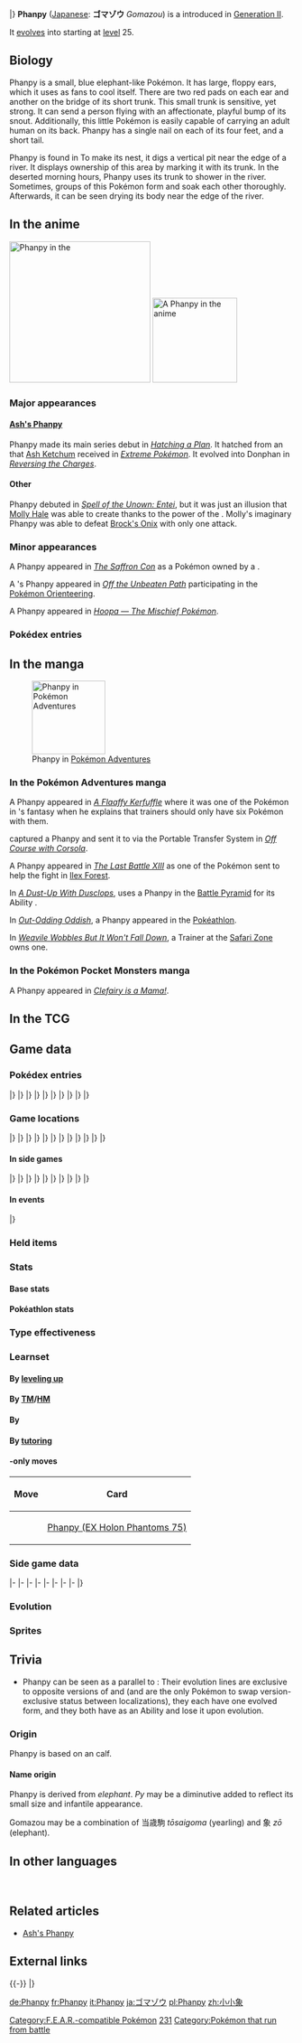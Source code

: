 {{PokémonPrevNext/Head|type=Ground}}
{{PokémonPrevNext/GO|species=Phanpy}}
{{PokémonPrevNext/Pokémon|type=Ground|prevnum=230|prev=Kingdra|nextnum=232|next=Donphan|round=none}}
{{PokémonPrevNext/Disambig|species=Phanpy}}
|}
{{Pokémon Infobox
|name=Phanpy
|jname=ゴマゾウ
|tmname=Gomazou
|ndex=231
|oldjdex=195
|jdex=200
|hdex=165
|hdex6=172
|fbrow=034
|obrow=209
|opbrow=085
|typebox=1
|type1=Ground
|category=Long Nose
|height-ftin=1'08"
|height-m=0.5
|weight-lbs=73.9
|weight-kg=33.5
|abilityn=d
|ability1=Pickup
|abilityd=Sand Veil
|egggroupn=1
|egggroup1=Field
|eggcycles=20
|evtotal=1
|evhp=1
|expyield=66
|oldexp=124
|lv100exp=1,000,000
|gendercode=127
|color=Blue
|catchrate=120
|body=08
|pokefordex=phanpy
|generation=2
|friendship=70
}}
'''Phanpy''' ([[List of Japanese Pokémon names|Japanese]]: '''ゴマゾウ''' ''Gomazou'') is a {{type|Ground}} {{OBP|Pokémon|species}} introduced in [[Generation II]].

It [[Evolution|evolve]]s into {{p|Donphan}} starting at [[level]] 25.

==Biology==
Phanpy is a small, blue elephant-like Pokémon. It has large, floppy ears, which it uses as fans to cool itself. There are two red pads on each ear and another on the bridge of its short trunk. This small trunk is sensitive, yet strong. It can send a person flying with an affectionate, playful bump of its snout. Additionally, this little Pokémon is easily capable of carrying an adult human on its back. Phanpy has a single nail on each of its four feet, and a short tail.

Phanpy is found in {{DL|List of Pokémon by habitat|Rough-terrain Pokémon|rocky terrain.}} To make its nest, it digs a vertical pit near the edge of a river. It displays ownership of this area by marking it with its trunk. In the deserted morning hours, Phanpy uses its trunk to shower in the river. Sometimes, groups of this Pokémon form and soak each other thoroughly. Afterwards, it can be seen drying its body near the edge of the river.

==In the anime==
[[File:Hoopa Phanpy.png|thumb|left|250px|Phanpy in the {{pkmn|anime}}]]
[[File:Phanpy Egg.png|thumb|left|150px|A Phanpy {{pkmn|Egg}} in the anime]]
===Major appearances===
====[[Ash's Phanpy]]====
Phanpy made its main series debut in ''[[EP230|Hatching a Plan]]''. It hatched from an {{pkmn|Egg}} that [[Ash Ketchum]] received in ''[[EP228|Extreme Pokémon]]''. It evolved into Donphan in ''[[AG154|Reversing the Charges]]''.

====Other====
Phanpy debuted in ''[[M03|Spell of the Unown: Entei]]'', but it was just an illusion that [[Molly Hale]] was able to create thanks to the power of the {{OBP|Unown|M03}}. Molly's imaginary Phanpy was able to defeat [[Brock's Onix]] with only one {{m|Rollout}} attack.

===Minor appearances===
A Phanpy appeared in ''[[AG143|The Saffron Con]]'' as a Pokémon owned by a {{pkmn|Coordinator}}.

A {{pkmn|Trainer}}'s Phanpy appeared in ''[[AG159|Off the Unbeaten Path]]'' participating in the [[Pokémon Orienteering]].

A Phanpy appeared in ''[[SS034|Hoopa — The Mischief Pokémon]]''.

===Pokédex entries===
{{Animedexheader|Johto}}
{{Animedexbody|EP230|Phanpy|Ash's Pokédex|Phanpy, the Long Nose Pokémon. Phanpy uses its powerful snout to express affection, not realizing its strength can send you flying.}}
{{Animedexfooter/Pokémon|original|Johto}}

==In the manga==
[[File:Emerald Phanpy.png|thumb|130px|Phanpy in [[Pokémon Adventures]]]]
===In the Pokémon Adventures manga===
A Phanpy appeared in ''[[PS119|A Flaaffy Kerfuffle]]'' where it was one of the Pokémon in {{adv|Professor Oak}}'s fantasy when he explains that trainers should only have six Pokémon with them.

{{adv|Crystal}} captured a Phanpy and sent it to {{adv|Professor Oak}} via the Portable Transfer System in ''[[PS121|Off Course with Corsola]]''.

A Phanpy appeared in ''[[PS179|The Last Battle XIII]]'' as one of the Pokémon sent to help the fight in [[Ilex Forest]].

In ''[[PS311|A Dust-Up With Dusclops]]'', {{adv|Emerald}} uses a Phanpy in the [[Battle Pyramid]] for its Ability {{a|Pickup}}.

In ''[[PS442|Out-Odding Oddish]]'', a Phanpy appeared in the [[Pokéathlon]].

In ''[[PS446|Weavile Wobbles But It Won't Fall Down]]'', a Trainer at the [[Johto Safari Zone|Safari Zone]] owns one.

===In the Pokémon Pocket Monsters manga===
A Phanpy appeared in ''[[PM080|Clefairy is a Mama!]]''.

==In the TCG==
{{main|Phanpy (TCG)}}

==Game data==
===Pokédex entries===
{{Dex/Header|type=Ground}}
{{Dex/NA|gen=II}}
{{Dex/Gen|gen=II}}
{{Dex/Entry1|v=Gold|entry=It swings its long snout around playfully, but because it is so strong, that can be dangerous.}}
{{Dex/Entry1|v=Silver|entry=As a sign of affection, it bumps with its snout. However, it is so strong, it may send you flying.}}
{{Dex/Entry1|v=Crystal|entry=During the deserted morning hours, it comes ashore where it deftly uses its trunk to take a shower.}}
{{Dex/Entry1|v=Stadium 2|t=FFF|color=000|entry=It swings its long snout around playfully, but because it is so strong, that can be dangerous.}}
|}
|}
{{Dex/Gen|gen=III}}
{{Dex/Entry1|v=Ruby|t=FFF|entry=For its nest, Phanpy digs a vertical pit in the ground at the edge of a river. It marks the area around its nest with its trunk to let the others know that the area has been claimed.}}
{{Dex/Entry1|v=Sapphire|t=FFF|entry=Phanpy uses its long nose to shower itself. When others gather around, they thoroughly douse each other with water. These Pokémon can be seen drying their soaking-wet bodies at the edge of water.}}
{{Dex/Entry1|v=Emerald|t=FFF|entry=Phanpy's big ears serve as broad fans. When it becomes hot, it flaps the ears busily to cool down. Even the young are very strong.}}
{{Dex/Entry1|v=FireRed|entry=As a sign of affection, it bumps with its snout. However, it is so strong, it may send you flying.}}
{{Dex/Entry1|v=LeafGreen|entry=It swings its long snout around playfully, but because it is so strong, this can be dangerous.}}
|}
|}
{{Dex/Gen|gen=IV}}
{{Dex/Entry3|v=Diamond|v2=Pearl|v3=Platinum|entry=It is strong despite its compact size. It can easily pick up and carry an adult human on its back.}}
{{Dex/Entry1|v=HeartGold|entry=It swings its long snout around playfully, but because it is so strong, that can be dangerous.}}
{{Dex/Entry1|v=SoulSilver|entry=As a sign of affection, it bumps with its snout. However, it is so strong, it may send you flying.}}
|}
|}
{{Dex/Gen|gen=V}}
{{Dex/Entry2|v=Black|v2=White|t=FFF|entry=It is strong despite its compact size. It can easily pick up and carry an adult human on its back.}}
{{Dex/Entry2|v=Black 2|v2=White 2|t=FFF|entry=It is strong despite its compact size. It can easily pick up and carry an adult human on its back.}}
|}
|}
{{Dex/Gen|gen=VI}}
{{Dex/Entry1|v=X|t=FFF|entry=As a sign of affection, it bumps with its snout. However, it is so strong, it may send you flying.}}
{{Dex/Entry1|v=Y|entry=It is strong despite its compact size. It can easily pick up and carry an adult human on its back.}}
{{Dex/Entry1|v=Omega Ruby|t=FFF|entry=For its nest, Phanpy digs a vertical pit in the ground at the edge of a river. It marks the area around its nest with its trunk to let the others know that the area has been claimed.}}
{{Dex/Entry1|v=Alpha Sapphire|t=FFF|entry=Phanpy uses its long nose to shower itself. When others gather around, they thoroughly douse each other with water. These Pokémon can be seen drying their soaking-wet bodies at the edge of water.}}
|}
|}
{{Dex/Footer}}

===Game locations===
{{Availability/Header|type=Ground}}
{{Availability/NA|gen=II}}
{{Availability/Gen|gen=II}}
{{Availability/Entry1/None|1|v=Gold|area=[[Trade]], {{pkmn2|Event}}}}
{{Availability/Entry1|1|v=Silver|area={{rt|45|Johto}}{{tt|*|Exclusive to Gold in Japanese and Korean games}}}}
{{Availability/Entry1|1|v=Crystal|area=[[Route]]s {{rtn|45|Johto}} and {{rtn|46|Johto}}{{sup/t|M}}}}
|}
|}
{{Availability/Gen|gen=III}}
{{Availability/Entry2|v=Ruby|v2=Sapphire|t=fff|t2=fff|area={{safari|Hoenn}}}}
{{Availability/Entry1|v=Emerald|t=FFF|area={{safari|Hoenn}}}}
{{Availability/Entry2|v=FireRed|v2=LeafGreen|area=[[Sevault Canyon]], [[Canyon Entrance]]}}
{{Availability/Entry1/None|v=Colosseum}}
{{Availability/Entry1|v=XD|t=FFF|link=Pokémon XD: Gale of Darkness|area={{DL|Poké Spot|Oasis Poké Spot}}}}
|}
|}
{{Availability/Gen|gen=IV}}
{{Availability/Entry2|v=Diamond|v2=Pearl|area={{rt|207|Sinnoh}} ([[Pokémon outbreak|Swarm]])}}
{{Availability/Entry1|v=Platinum|area={{rt|207|Sinnoh}} ([[Pokémon outbreak|Swarm]])}}
{{Availability/Entry1|v=HeartGold|area={{rt|45|Johto}}, [[Mt. Silver]]}}
{{Availability/Entry1/None|v=SoulSilver}}
{{Availability/Entry1|v=Pal Park|color={{locationcolor/light|mountain}}|link=Pal Park|area={{DL|List of Pokémon by Pal Park location|Mountain}}}}
|}
|}
{{Availability/Gen|gen=V}}
{{Availability/Entry2/None|v=Black|v2=White}}
{{Availability/Entry2|v=Black 2|v2=White 2|t=fff|area=[[Trade]] with [[Curtis]] in [[Nimbasa City]] (female player character only)}}
{{Availability/Entry1|v=Dream World|color={{dream color}}|area={{dwa|Rugged Mountain}}}}
|}
|}
{{Availability/Gen|gen=VI}}
{{Availability/Entry2|v=X|v2=Y|t=fff|area=[[Friend Safari]] ([[Friend Safari#Ground-type Safari|Ground]])}}
{{Availability/Entry2|v=Omega Ruby|v2=Alpha Sapphire|t=FFF|t2=FFF|area={{pkmn|breeding|Breed}} {{p|Donphan}}}}
|}
|}
{{Availability/Gen|gen=VII}}
{{Availability/Entry2/None|v=Sun|v2=Moon|area=[[Pokémon Bank]]}}
{{Availability/Entry2/None|v=Ultra Sun|v2=Ultra Moon|area=[[Pokémon Bank]]}}
|}
|}
{{Availability/Footer}}

====In side games====
{{Availability/Header|type=Ground}}
{{Availability/NA|gen=II}}
{{Availability/Gen|gen=II}}
{{Availability/NA/Side|gen=II}}
|}
|}
{{Availability/Gen|gen=III}}
{{Availability/Entry1|v=Channel|color={{water color}}|area=[[Springleaf Field]]}}
{{Availability/Entry1|v=Pinball: R&S|link=Pokémon Pinball: Ruby & Sapphire|color={{ruby color}}|t=FFF|area=Hatch from {{pkmn|Egg}}}}
{{Availability/Entry1|v=Trozei!|color={{yellow color}}|area=[[Secret Storage 6]], Endless Level 3, Forever Level 3, [[Mr. Who's Den]]}}
{{Availability/Entry2|v=MD Red|v2=MD Blue|link=Pokémon Mystery Dungeon: Red Rescue Team and Blue Rescue Team|area=[[Great Canyon]] (1F-3F), [[Southern Cavern]] (10F-19F)}}
{{Availability/Entry1|v=Ranger|link=Pokémon Ranger (game)|area=[[Lyra Forest]], [[Olive Jungle]]}}
|}
|}
{{Availability/Gen|gen=IV}}
{{Availability/Entry2|v=MD Time|v2=MD Darkness|link=Pokémon Mystery Dungeon: Explorers of Time and Explorers of Darkness|area=[[Amp Plains]] (1F-8F), [[Marine Resort]] (B1-B19), [[Final Maze]] (B1-B48)}}
{{Availability/Entry1|v=MD Sky|link=Pokémon Mystery Dungeon: Explorers of Sky|area=[[Starter Pokémon]], [[Partner Pokémon]], [[Amp Plains]] (1F-8F), [[Marine Resort]] (B1-B19), [[Final Maze]] (B1-B48)}}
{{Availability/Entry1|v=MD Stormy|link=Pokémon Mystery Dungeon (WiiWare)|color={{water color}}|area=[[Starter Pokémon]]}}
{{Availability/Entry1|v=PokéPark Wii|link=PokéPark Wii: Pikachu's Adventure|color={{grass color}}|area=[[Cavern Zone]]}}
{{Availability/Entry1|v=Ranger: GS|link=Pokémon Ranger: Guardian Signs|color={{GS color}}|area=[[Faldera Island]], [[Fire Temple]]}}
|}
|}
{{Availability/Gen|gen=V}}
{{Availability/Entry1|1|v=Rumble Blast|color={{fire color}}|area=Desert: [[Sunny Seashore]]}}
{{Availability/Entry1|1|v=Rumble U|color={{fire color}}|area=[[Variety Battle#Pokémon on a Roll|Variety Battle: Pokémon on a Roll]]}}
|}
|}
{{Availability/Gen|gen=VI}}
{{Availability/Entry1|1|v=Battle Trozei|color={{defense color}}|area=[[Infinite Ruins#Stage 2|Infinite Ruins: Stage 2]]}}
{{Availability/Entry1|1|v=Shuffle|color={{beauty color}}|area=[[Sandy Bazaar|Sandy Bazaar: Stage 15]]<br>[[Blau Salon|Blau Salon: Stage 403]]}}
{{Availability/Entry1|1|v=Rumble World|color={{fire color}}|area=[[Ruby Volcano#Dusty Desert|Ruby Volcano: Dusty Desert]] <small>(All Areas)</small>}}
|}
|}
{{Availability/Footer}}

====In events====
{{eventAvail/h|type=Ground}}
{{eventAvail|{{gameabbrev2|GSC}}|Pokémon Center Mystery Egg #1 Encore Phanpy|Japanese|Japan|5|December 15, 2001 to January 14, 2002|link=List of Japanese event Pokémon distributions in Generation II#Phanpy}}
{{eventAvail|{{gameabbrev2|GSC}}|Gotta Catch 'Em All Station! Absorb Phanpy|English|United States|5|January 31 to February 6, 2003|link=List of Gotta Catch 'Em All event Pokémon#Absorb Phanpy}}
|}

===Held items===
{{HeldItems
|type=Ground
|dppt1=Passho Berry|dppt1type=Berry|dppt1rar=5
|hgss1=Passho Berry|hgss1type=Berry|hgss1rar=5
}}

===Stats===
====Base stats====
{{BaseStats
|type=Ground
|HP=90
|Attack=60
|Defense=60
|SpAtk=40
|SpDef=40
|Speed=40}}

====Pokéathlon stats====
{{Pokéthlon
|type=Ground
|Speed=3
|SpeedMax=3
|Power=4
|PowerMax=5
|Technique=3
|TechniqueMax=3
|Stamina=3
|StaminaMax=4
|Jump=2
|JumpMax=3
}}

===Type effectiveness===
{{TypeEffectiveness
|type1=Ground
|Normal=100
|Fighting=100
|Flying=100
|Poison=50
|Ground=100
|Rock=50
|Bug=100
|Ghost=100
|Steel=100
|Fire=100
|Water=200
|Grass=200
|Electric=0
|Psychic=100
|Ice=200
|Dragon=100
|Dark=100
|Fairy=100
|notes=yes
|ground=yes
|newelectric=1}}

===Learnset===
====By [[Level|leveling up]]====
{{learnlist/levelh/7|Phanpy|Ground|Ground|2}}
{{learnlist/level7|1|Odor Sleuth|Normal|Status|&mdash;|&mdash;|40}}
{{learnlist/level7|1|Tackle|Normal|Physical|40|100|35}}
{{learnlist/level7|1|Growl|Normal|Status|&mdash;|100|40}}
{{learnlist/level7|1|Defense Curl|Normal|Status|&mdash;|&mdash;|40}}
{{learnlist/level7|6|Flail|Normal|Physical|&mdash;|100|15}}
{{learnlist/level7|10|Rollout|Rock|Physical|30|90|20}}
{{learnlist/level7|15|Natural Gift|Normal|Physical|&mdash;|100|15}}
{{learnlist/level7|19|Endure|Normal|Status|&mdash;|&mdash;|10}}
{{learnlist/level7|24|Slam|Normal|Physical|80|75|20}}
{{learnlist/level7|28|Take Down|Normal|Physical|90|85|20}}
{{learnlist/level7|33|Charm|Fairy|Status|&mdash;|100|20}}
{{learnlist/level7|37|Last Resort|Normal|Physical|140|100|5}}
{{learnlist/level7|42|Double-Edge|Normal|Physical|120|100|15}}
{{learnlist/levelf/7|Phanpy|Ground|Ground|2}}

====By [[TM]]/[[HM]]====
{{learnlist/tmh/7|Phanpy|Ground|Ground|2}}
{{learnlist/tm7|TM05|Roar|Normal|Status|&mdash;|&mdash;|20}}
{{learnlist/tm7|TM06|Toxic|Poison|Status|&mdash;|90|10}}
{{learnlist/tm7|TM10|Hidden Power|Normal|Special|60|100|15}}
{{learnlist/tm7|TM11|Sunny Day|Fire|Status|&mdash;|&mdash;|5}}
{{learnlist/tm7|TM17|Protect|Normal|Status|&mdash;|&mdash;|10}}
{{learnlist/tm7|TM21|Frustration|Normal|Physical|&mdash;|100|20}}
{{learnlist/tm7|TM26|Earthquake|Ground|Physical|100|100|10||'''}}
{{learnlist/tm7|TM27|Return|Normal|Physical|&mdash;|100|20}}
{{learnlist/tm7|TM32|Double Team|Normal|Status|&mdash;|&mdash;|15}}
{{learnlist/tm7|TM37|Sandstorm|Rock|Status|&mdash;|&mdash;|10}}
{{learnlist/tm7|TM39|Rock Tomb|Rock|Physical|60|95|15}}
{{learnlist/tm7|TM42|Facade|Normal|Physical|70|100|20}}
{{learnlist/tm7|TM44|Rest|Psychic|Status|&mdash;|&mdash;|10}}
{{learnlist/tm7|TM45|Attract|Normal|Status|&mdash;|100|15}}
{{learnlist/tm7|TM48|Round|Normal|Special|60|100|15}}
{{learnlist/tm7|TM49|Echoed Voice|Normal|Special|40|100|15}}
{{learnlist/tm7|TM78|Bulldoze|Ground|Physical|60|100|20||'''}}
{{learnlist/tm7|TM80|Rock Slide|Rock|Physical|75|90|10}}
{{learnlist/tm7|TM87|Swagger|Normal|Status|&mdash;|85|15}}
{{learnlist/tm7|TM88|Sleep Talk|Normal|Status|&mdash;|&mdash;|10}}
{{learnlist/tm7|TM90|Substitute|Normal|Status|&mdash;|&mdash;|10}}
{{learnlist/tm7|TM100|Confide|Normal|Status|&mdash;|&mdash;|20}}
{{learnlist/tmf/7|Phanpy|Ground|Ground|2}}

====By {{pkmn|breeding}}====
{{learnlist/breedh/7|Phanpy|Ground|Ground|2}}
{{learnlist/breed7|{{MSP|206|Dunsparce}}{{MSP|221|Piloswine}}{{MSP|352|Kecleon}}{{MSP|473|Mamoswine}}|Ancient Power|Rock|Special|60|100|5}}
{{learnlist/breed7|{{MSP|206|Dunsparce}}{{MSP|324|Torkoal}}{{MSP|363|Spheal}}{{MSP|364|Sealeo}}{{MSP|365|Walrein}}{{MSP|432|Purugly}}<br>{{MSP|650|Chespin}}{{MSP|651|Quilladin}}{{MSP|652|Chesnaught}}{{MSP|674|Pancham}}{{MSP|675|Pangoro}}|Body Slam|Normal|Physical|85|100|15}}
{{learnlist/breed7|{{MSP|287|Slakoth}}{{MSP|288|Vigoroth}}{{MSP|289|Slaking}}{{MSP|448|Lucario}}{{MSP|745Mn|Lycanroc}}{{MSP|749|Mudbray}}<br>{{MSP|750|Mudsdale}}|Counter|Fighting|Physical|&mdash;|100|20}}
{{learnlist/breed7|{{MSP|019|Rattata}}{{MSP|019A|Rattata}}{{MSP|020|Raticate}}{{MSP|020A|Raticate}}{{MSP|206|Dunsparce}}{{MSP|527|Woobat}}<br>{{MSP|528|Swoobat}}{{MSP|667|Litleo}}{{MSP|668|Pyroar}}|Endeavor|Normal|Physical|&mdash;|100|5}}
{{learnlist/breed7|{{MSP|050|Diglett}}{{MSP|050A|Diglett}}{{MSP|051|Dugtrio}}{{MSP|051A|Dugtrio}}{{MSP|323|Camerupt}}{{MSP|449|Hippopotas}}<br>{{MSP|450|Hippowdon}}{{MSP|529|Drilbur}}{{MSP|530|Excadrill}}|Fissure|Ground|Physical|&mdash;|30|5||'''}}
{{learnlist/breed7|{{MSP|019|Rattata}}{{MSP|019A|Rattata}}{{MSP|020|Raticate}}{{MSP|020A|Raticate}}{{MSP|032|Nidoran♂}}{{MSP|033|Nidorino}}<br>{{MSP|034|Nidoking}}{{MSP|056|Mankey}}{{MSP|057|Primeape}}{{MSP|255|Torchic}}{{MSP|256|Combusken}}{{MSP|257|Blaziken}}<br>{{MSP|288|Vigoroth}}{{MSP|322|Numel}}{{MSP|323|Camerupt}}{{MSP|434|Stunky}}{{MSP|435|Skuntank}}{{MSP|501|Oshawott}}<br>{{MSP|502|Dewott}}{{MSP|503|Samurott}}{{MSP|504|Patrat}}{{MSP|505|Watchog}}{{MSP|626|Bouffalant}}{{MSP|766|Passimian}}|Focus Energy|Normal|Status|&mdash;|&mdash;|30}}
{{learnlist/breed7|{{MSP|498|Tepig}}{{MSP|499|Pignite}}{{MSP|500|Emboar}}{{MSP|559|Scraggy}}{{MSP|560|Scrafty}}|Head Smash|Rock|Physical|150|80|5}}
{{learnlist/breed7|{{MSP|320|Wailmer}}{{MSP|321|Wailord}}{{MSP|749|Mudbray}}{{MSP|750|Mudsdale}}|Heavy Slam|Steel|Physical|&mdash;|100|10}}
{{learnlist/breed7|{{MSP|749|Mudbray}}{{MSP|750|Mudsdale}}|High Horsepower|Ground|Physical|95|95|10|{{sup/7|USUM}}|'''}}
{{learnlist/breed7|{{MSP|037A|Vulpix}}{{MSP|038A|Ninetales}}{{MSP|086|Seel}}{{MSP|087|Dewgong}}{{MSP|215|Sneasel}}{{MSP|220|Swinub}}<br>{{MSP|471|Glaceon}}|Ice Shard|Ice|Physical|40|100|30}}
{{learnlist/breed7|{{MSP|050|Diglett}}{{MSP|050A|Diglett}}{{MSP|051|Dugtrio}}{{MSP|051A|Dugtrio}}{{MSP|206|Dunsparce}}{{MSP|220|Swinub}}<br>{{MSP|221|Piloswine}}{{MSP|473|Mamoswine}}{{MSP|529|Drilbur}}{{MSP|530|Excadrill}}{{MSP|551|Sandile}}{{MSP|552|Krokorok}}<br>{{MSP|553|Krookodile}}{{MSP|659|Bunnelby}}{{MSP|660|Diggersby}}{{MSP|734|Yungoos}}{{MSP|735|Gumshoos}}{{MSP|749|Mudbray}}<br>{{MSP|750|Mudsdale}}|Mud-Slap|Ground|Special|20|100|10||'''}}
{{learnlist/breed7|{{MSP|053|Persian}}{{MSP|053A|Persian}}{{MSP|209|Snubbull}}{{MSP|210|Granbull}}{{MSP|261|Poochyena}}{{MSP|262|Mightyena}}<br>{{MSP|264|Linoone}}{{MSP|287|Slakoth}}{{MSP|300|Skitty}}{{MSP|303|Mawile}}{{MSP|431|Glameow}}{{MSP|506|Lillipup}}<br>{{MSP|507|Herdier}}{{MSP|508|Stoutland}}{{MSP|509|Purrloin}}{{MSP|510|Liepard}}{{MSP|702|Dedenne}}|Play Rough|Fairy|Physical|90|90|10}}
{{learnlist/breed7|{{MSP|216|Teddiursa}}{{MSP|217|Ursaring}}{{MSP|325|Spoink}}{{MSP|326|Grumpig}}{{MSP|363|Spheal}}{{MSP|364|Sealeo}}<br>{{MSP|365|Walrein}}{{MSP|702|Dedenne}}|Snore|Normal|Special|50|100|15}}
{{learnlist/breedf/7|Phanpy|Ground|Ground|2}}

====By [[Move Tutor|tutoring]]====
{{learnlist/tutorh/7|Phanpy|Ground|Ground|2}}
{{learnlist/tutor7|Earth Power|Ground|Special|90|100|10||'''|no|yes}}
{{learnlist/tutor7|Endeavor|Normal|Physical|—|100|5|||no|yes}}
{{learnlist/tutor7|Gunk Shot|Poison|Physical|120|80|5|||no|yes}}
{{learnlist/tutor7|Hyper Voice|Normal|Special|90|100|10|||no|yes}}
{{learnlist/tutor7|Iron Tail|Steel|Physical|100|75|15|||no|yes}}
{{learnlist/tutor7|Knock Off|Dark|Physical|65|100|20|||no|yes}}
{{learnlist/tutor7|Last Resort|Normal|Physical|140|100|5|||no|yes}}
{{learnlist/tutor7|Seed Bomb|Grass|Physical|80|100|15|||no|yes}}
{{learnlist/tutor7|Snore|Normal|Special|50|100|15|||no|yes}}
{{learnlist/tutor7|Stealth Rock|Rock|Status|—|—|20|||no|yes}}
{{learnlist/tutor7|Superpower|Fighting|Physical|120|100|5|||no|yes}}
{{learnlist/tutorf/7|Phanpy|Ground|Ground|2}}

===={{Trading Card Game}}-only moves====
{| class="roundy" style="margin:auto; background: #{{tcg fighting color light}}; border: 3px solid #{{tcg fighting color}}"
! Move
! Card
|- style="background:#fff"
| {{m|Yawn}}
| [[Phanpy (EX Holon Phantoms 75)]]
|}

===Side game data===
{{Spindata/Head|type=Ground}}
{{Spindata/PinballRS|col=3|type=Ground|ndex=231|acquisition=Hatch}}
{{Spindata/Trozei|col=3|type=Ground|ndex=231|rarity=Common}}
|-
{{Spindata/MDRB|col=6|type=Ground|ndex=231
|body=1
|rate=8.2
|area=Safari
|P1=Can I bump with my trunk? Can I bump with my trunk?
|P2=I only have one half of my HP left.
|P3=I'm sorry... I have no power to even lift my trunk...
|PL=I leveled up! I'll bump with my trunk more!
}}
|-
{{Spindata/MDTDS|col=6|type=Ground|ndex=231
|body=1
|rate=8.2
|IQ=E
}}
|-
{{Spindata/Ranger|col=6|type=Ground
|group=Ground
|assist=Ground
|fieldpower=1
|field=Tackle
|loop=5
|MinEXP=16
|MaxEXP=30
|browser=Phanpy might be small, but its powerful tackle can move aside an obstacle.
}}
|-
{{Spindata/Ranger GS|col=6|type=Ground
|group=Ground
|assist=Ground
|field=Tackle
|fieldpower=2
|browser=It triggers tremors to attack.
}}
|-
{{Spindata/RumbleBlast|col=6|type=Ground
|att=2
|def=2
|speed=3
}}
|-
{{Spindata/PokéPark|col=6|type=Ground|ndex=231
|Pad=This Pokémon came to the [[Cavern Zone]] to play. His favorite Attraction is {{DL|Attractions|Blaziken's Boulder Bash}}.
}}
|-
{{Spindata/Battle Trozei|col=3|type=Ground|ndex=231
|power=1
}}
{{Spindata/Shuffle|col=3|type=Ground|ndex=231|num=45
|min=50
|max=100
|raisemaxlevel=5
|skill=Opportunist
|skilldesc=Rarely increases damage.
|swapper=Power of 4+
}}
|-
{{Spindata/GO|col=6|type=Ground|ndex=231
|egg=5
|buddy=3
|evocandy=50
|stamina=180
|attack=107
|defense=107
|fast={{m|Tackle}}, {{m|Rock Smash}}
|special={{m|Bulldoze}}, {{m|Rock Slide}}, {{m|Body Slam}}
}}
|}

===Evolution===
{{Evobox-2
|type1=Ground
|pictype=art
|no1=231
|name1=Phanpy
|type1-1=Ground
|evo1={{bag|Rare Candy}}<br>{{color2|000|Level|Level 25}}
|no2=232
|name2=Donphan
|type1-2=Ground}}

===Sprites===
{{Spritebox/Header|type=Ground}}
{{Spritebox/NA|gen=II}}
{{Spritebox/2|ndex=231}}
{{Spritebox/3|ndex=231}}
{{Spritebox/4|ndex=231}}
{{Spritebox/5|ndex=231}}
{{Spritebox/6|ndex=231}}
{{Spritebox/7|ndex=231}}
{{Spritebox/Footer|231|Phanpy}}

==Trivia==
* Phanpy can be seen as a parallel to {{p|Teddiursa}}: Their evolution lines are exclusive to opposite versions of {{game|Gold and Silver|s}} and {{game|HeartGold and SoulSilver|s}} (and are the only Pokémon to swap version-exclusive status between localizations), they each have one evolved form, and they both have {{a|Pickup}} as an Ability and lose it upon evolution.

===Origin===
Phanpy is based on an {{wp|elephant}} calf.

====Name origin====
Phanpy is derived from ''elephant''. ''Py'' may be a diminutive added to reflect its small size and infantile appearance.

Gomazou may be a combination of 当歳駒 ''tōsaigoma'' (yearling) and 象 ''zō'' (elephant).

==In other languages==
{{Other languages|type=Ground|type2=Ground
|ja=ゴマゾウ ''Gomazou''|jameaning=From {{tt|当歳駒 ''tōsaigoma''|yearling}} and {{tt|象 ''zō''|elephant}}
|fr=Phanpy|frmeaning=Same as English name
|es=Phanpy|esmeaning=Same as English name
|de=Phanpy|demeaning=Same as English name
|it=Phanpy|itmeaning=Same as English name
|ko=코코리 ''Kokori''|komeaning=Corruption of {{tt|코끼리 ''kokkiri''|elephant}}
|zh_cmn=小小象 ''Xiǎoxiǎoxiàng''|zh_cmnmeaning=Literally "Little elephant"
|hi=फैनपि ''Phanpy''|himeaning=Transcription of English name
|ru=Фэнпи ''Fenpi''|rumeaning=Transcription of English name
}}
<br clear="left">

==Related articles==
* [[Ash's Phanpy]]
<!--
==Notes==
<references/>-->

==External links==

{{-}}
{{PokémonPrevNext/Head|type=Ground}}
{{PokémonPrevNext/Pokémon|type=Ground|prevnum=230|prev=Kingdra|nextnum=232|next=Donphan}}
|}
{{Project Pokédex notice}}

[[Category:F.E.A.R.-compatible Pokémon]]
[[Category:Mystery Dungeon starters|231]]
[[Category:Pokémon that run from battle]]

[[de:Phanpy]]
[[fr:Phanpy]]
[[it:Phanpy]]
[[ja:ゴマゾウ]]
[[pl:Phanpy]]
[[zh:小小象]]